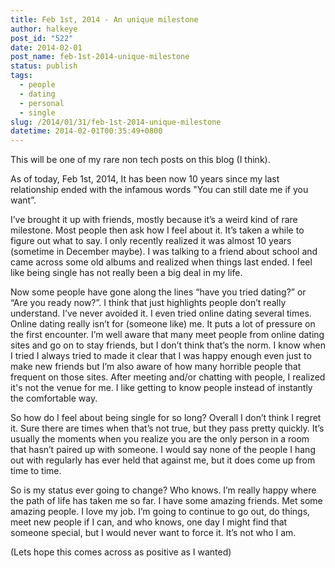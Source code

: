 ```yaml
---
title: Feb 1st, 2014 - An unique milestone
author: halkeye
post_id: "522"
date: 2014-02-01
post_name: feb-1st-2014-unique-milestone
status: publish
tags:
  - people
  - dating
  - personal
  - single
slug: /2014/01/31/feb-1st-2014-unique-milestone
datetime: 2014-02-01T00:35:49+0800
---
```


This will be one of my rare non tech posts on this blog (I think).

As of today, Feb 1st, 2014, It has been now 10 years since my last relationship ended with the infamous words "You can still date me if you want”.

I’ve brought it up with friends, mostly because it’s a weird kind of rare milestone. Most people then ask how I feel about it. It’s taken a while to figure out what to say. I only recently realized it was almost 10 years (sometime in December maybe). I was talking to a friend about school and came across some old albums and realized when things last ended. I feel like being single has not really been a big deal in my life.

Now some people have gone along the lines “have you tried dating?” or “Are you ready now?”. I think that just highlights people don’t really understand. I’ve never avoided it. I even tried online dating several times. Online dating really isn’t for (someone like) me. It puts a lot of pressure on the first encounter. I’m well aware that many meet people from online dating sites and go on to stay friends, but I don’t think that’s the norm. I know when I tried I always tried to made it clear that I was happy enough even just to make new friends but I’m also aware of how many horrible people that frequent on those sites. After meeting and/or chatting with people, I realized it's not the venue for me. I like getting to know people instead of instantly the comfortable way. 

So how do I feel about being single for so long? Overall I don’t think I regret it. Sure there are times when that’s not true, but they pass pretty quickly. It’s usually the moments when you realize you are the only person in a room that hasn’t paired up with someone. I would say none of the people I hang out with regularly has ever held that against me, but it does come up from time to time.

So is my status ever going to change? Who knows. I’m really happy where the path of life has taken me so far. I have some amazing friends. Met some amazing people. I love my job. I’m going to continue to go out, do things, meet new people if I can, and who knows, one day I might find that someone special, but I would never want to force it. It’s not who I am.

(Lets hope this comes across as positive as I wanted)
